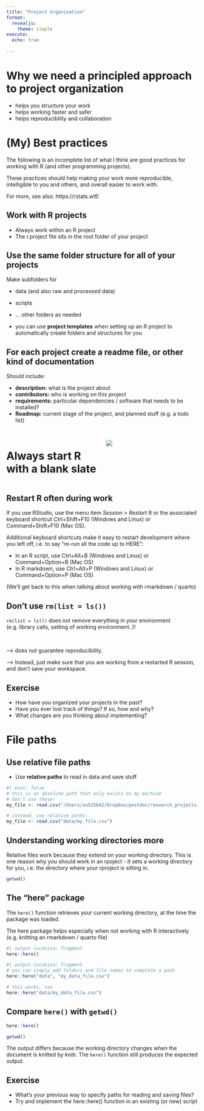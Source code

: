 ```yaml
---
title: "Project organization"
format: 
  revealjs:
    theme: simple
execute: 
  echo: true
  
---
```


# Why we need a principled approach to project organization

- helps you structure your work
- helps working faster and safer
- helps reproducibility and collaboration


# (My) Best practices

The following is an incomplete list of what I think are good practices for working with R (and other programming projects).

These practices should help making your work more reproducible, intelligible to you and others, and overall easier to work with. 

For more, see also: https://rstats.wtf/ 


## Work with R projects

- Always work within an R project
- The r.project file sits in the root folder of your project

## Use the same folder structure for all of your projects

Make subfolders for

- data (and also raw and processed data)
- scripts
- ... other folders as needed

- you can use **project templates** when setting up an R project to automatically create folders and structures for you

## For each project create a readme file, or other kind of documentation

Should include:

- **description:** what is the project about
- **contributors:** who is working on this project
- **requirements:** particular dependencies / software that needs to be installed?
- **Roadmap:** current stage of the project, and planned stuff (e.g. a todo list)


## 
:::: {.columns}
::: {.column width="50%"}

<h1>
Always start R with a blank slate
</h1>
::: 
::: {.column width="50%"}
![](images/rstudio-workspace.png)
:::
:::: 

## Restart R often during work {.smaller}

If you use RStudio, use the menu item *Session > Restart* R or the associated keyboard shortcut Ctrl+Shift+F10 (Windows and Linux) or Command+Shift+F10 (Mac OS). 

Additional keyboard shortcuts make it easy to restart development where you left off, i.e. to say “re-run all the code up to HERE”:

-  In an R script, use Ctrl+Alt+B (Windows and Linux) or Command+Option+B (Mac OS)
-  In R markdown, use Ctrl+Alt+P (Windows and Linux) or Command+Option+P (Mac OS)

(We'll get back to this when talking about working with rmarkdown / quarto)


## Don't use `rm(list = ls())`

`rm(list = ls())` does not remove everything in your environment (e.g. library calls, setting of working environment..)! 

<br>

--> does *not* guarantee reproducibility. 

--> Instead, just make sure that you are working from a restarted R session, and don't save your workspace.


## Exercise

- How have you organized your projects in the past?
- Have you ever lost track of things? If so, how and why?
- What changes are you thinking about implementing?


# File paths

## Use relative file paths

- Use **relative paths** to read in data and save stuff

```r
#| eval: false
# this is an absolute path that only exists on my machine
# don't use these!
my_file <- read.csv("/Users/au525642/Dropbox/postdoc/research_projects/misc_projects/data/my_file.csv")

# instead, use relative paths:
my_file <- read.csv("data/my_file.csv")
```


## Understanding working directories more

Relative files work because they extend on your working directory.
This is one reason why you should work in an rpoject - it sets a working directory for you, i.e. the directory where your rproject is sitting in.

```r
getwd()
```


## The "here" package 

The `here()` function retrieves your current working directory, at the time the package was loaded.

The here package helps especially when not working with R interactively (e.g. knitting an rmarkdown / quarto file)

```r
#| output-location: fragment
here::here()
```

<nb>

:::{.fragment}

```r
#| output-location: fragment
# you can simply add folders and file names to complete a path
here::here("data", "my_data_file.csv")
```

<nb>
:::

:::{.fragment}
```r
# this works, too
here::here("data/my_data_file.csv") 
```
:::


## Compare `here()` with `getwd()`

```r
here::here()
```

<nb>

```r
getwd()
```

:::{.fragment}

The output differs because the working directory changes when the document is knitted by knitr. The `here()` function still produces the expected output.

:::


## Exercise

- What's your previous way to specify paths for reading and saving files?
- Try and implement the here::here() function in an existing (or new) script

